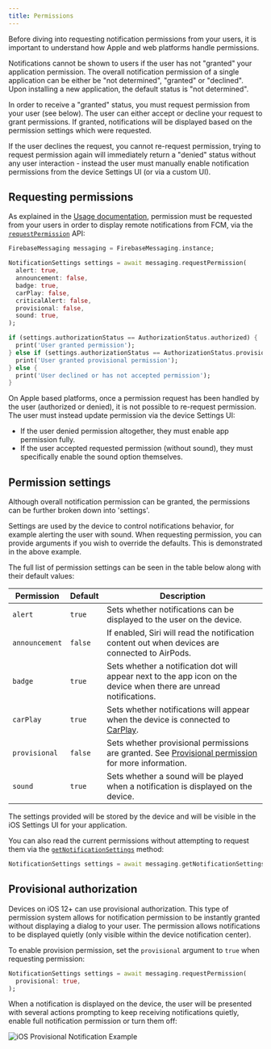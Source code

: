 ```yaml
---
title: Permissions
---
```


Before diving into requesting notification permissions from your users, it is important to understand how Apple and
web platforms handle permissions.

Notifications cannot be shown to users if the user has not "granted" your application permission.
The overall notification permission of a single application can be either be "not determined", "granted" or "declined".
Upon installing a new application, the default status is "not determined".

In order to receive a "granted" status, you must request permission from your user (see below). The user can either
accept or decline your request to grant permissions. If granted, notifications will be displayed based on the permission
settings which were requested.

If the user declines the request, you cannot re-request permission, trying to request permission again will immediately
return a "denied" status without any user interaction - instead the user must manually enable notification
permissions from the device Settings UI (or via a custom UI).

## Requesting permissions

As explained in the [Usage documentation](usage.mdx), permission must be requested from your users in order to display
remote notifications from FCM, via the [`requestPermission`](!cloud_messaging.FirebaseMessaging.requestPermission) API:

```dart
FirebaseMessaging messaging = FirebaseMessaging.instance;

NotificationSettings settings = await messaging.requestPermission(
  alert: true,
  announcement: false,
  badge: true,
  carPlay: false,
  criticalAlert: false,
  provisional: false,
  sound: true,
);

if (settings.authorizationStatus == AuthorizationStatus.authorized) {
  print('User granted permission');
} else if (settings.authorizationStatus == AuthorizationStatus.provisional) {
  print('User granted provisional permission');
} else {
  print('User declined or has not accepted permission');
}
```

On Apple based platforms, once a permission request has been handled by the user (authorized or denied), it is not possible
to re-request permission. The user must instead update permission via the device Settings UI:

- If the user denied permission altogether, they must enable app permission fully.
- If the user accepted requested permission (without sound), they must specifically enable the sound option themselves.

## Permission settings

Although overall notification permission can be granted, the permissions can be further broken down into 'settings'.

Settings are used by the device to control notifications behavior, for example alerting the user with sound. When requesting
permission, you can provide arguments if you wish to override the defaults. This is demonstrated in the above example.

The full list of permission settings can be seen in the table below along with their default values:

| Permission     | Default | Description                                                                                                                   |
| -------------- | ------- | ----------------------------------------------------------------------------------------------------------------------------- |
| `alert`        | `true`  | Sets whether notifications can be displayed to the user on the device.                                                        |
| `announcement` | `false` | If enabled, Siri will read the notification content out when devices are connected to AirPods.                                |
| `badge`        | `true`  | Sets whether a notification dot will appear next to the app icon on the device when there are unread notifications.           |
| `carPlay`      | `true`  | Sets whether notifications will appear when the device is connected to [CarPlay](https://www.apple.com/ios/carplay/).         |
| `provisional`  | `false` | Sets whether provisional permissions are granted. See [Provisional permission](#provisional-permission) for more information. |
| `sound`        | `true`  | Sets whether a sound will be played when a notification is displayed on the device.                                           |

The settings provided will be stored by the device and will be visible in the iOS Settings UI for your application.

You can also read the current permissions without attempting to request them via the [`getNotificationSettings`](!cloud_messaging.FirebaseMessaging.getNotificationSettings)
method:

```dart
NotificationSettings settings = await messaging.getNotificationSettings();
```

## Provisional authorization

Devices on iOS 12+ can use provisional authorization. This type of permission system allows for notification permission
to be instantly granted without displaying a dialog to your user. The permission allows notifications to be displayed quietly
(only visible within the device notification center).

To enable provision permission, set the `provisional` argument to `true` when requesting permission:

```dart
NotificationSettings settings = await messaging.requestPermission(
  provisional: true,
);
```

When a notification is displayed on the device, the user will be presented with several actions prompting to keep receiving
notifications quietly, enable full notification permission or turn them off:

<Image
  src="ios-provisional-notification.jpg"
  alt="iOS Provisional Notification Example"
/>
